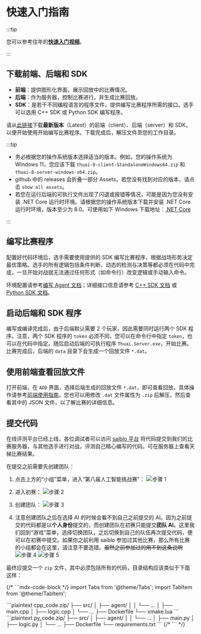 # 快速入门指南

:::tip

您可以参考往年的[**快速入门视频**](https://cloud.tsinghua.edu.cn/f/131ba3787c304ff280e2/)。

:::

## 下载前端、后端和 SDK

- **前端**：提供图形化界面，展示回放中的比赛情况。
- **后端**：作为服务器，控制比赛进行，并生成比赛回放。
- **SDK**：是若干不同编程语言的程序文件，提供编写比赛程序所需的接口。选手可以选用 C++ SDK 或 Python SDK 编写程序。

请从[此链接](https://github.com/thuasta/thuai-8/releases)下载**最新版本**（Latest）的前端（client）、后端（server）和 SDK，以便开始使用开始编写比赛程序。下载完成后，解压文件至您的工作目录。

:::tip

- 务必根据您的操作系统版本选择适当的版本。例如，您的操作系统为 Windows 11，您应该下载 `thuai-8-client-StandaloneWindows64.zip` 和 `thuai-8-server-windows-x64.zip`。
- github 中的 releases 会折叠一部分 Assets，若您没有找到对应的版本，请点击 `show all assets`。
- 若您在运行后端的可执行文件出现了闪退或报错等情况，可能是因为您没有安装 .NET Core 运行时环境。请根据您的操作系统版本下载并安装 .NET Core 运行时环境，版本至少为 8.0。可使用如下 Windows 下载地址：[.NET Core](https://dotnet.microsoft.com/zh-cn/download/dotnet/thank-you/sdk-8.0.408-windows-x64-installer)

:::

## 编写比赛程序

配置好代码环境后，选手需要使用提供的 SDK 编写比赛程序，根据战场形势决定最优策略。选手的所有逻辑包括条件判断、动态的检测与决策等都必须在代码中完成，一旦开始对战就无法通过任何形式（如命令行）改变逻辑或手动输入命令。

环境配置请参考[编写 Agent 文档](../sdk#配置开发环境)；详细接口信息请参考 [C++ SDK 文档](../sdk/cpp_sdk) 或 [Python SDK 文档](../sdk/python_sdk)。

## 启动后端和 SDK 程序

编写或编译完成后，由于后端默认需要 2 个玩家，因此需要同时运行两个 SDK 程序。注意，两个 SDK 程序的 `token` 必须不同，您可以在命令行中指定 `token`，也可以在代码中指定。随后启动后端的可执行程序 `Thuai.Server.exe`，开始比赛。比赛完成后，后端的 `data` 目录下会生成一个回放文件 `*.dat`。

## 使用前端查看回放文件

打开前端，在 `ADD` 界面，选择后端生成的回放文件 `*.dat`，即可查看回放。具体操作请参考[前端使用指南](../viewer)。您也可以用修改 `.dat` 文件属性为 `.zip` 后解压，然后查看其中的 JSON 文件，以了解比赛的详细信息。

## 提交代码

在线评测平台已经上线，各位调试者可以访问 [saiblo 平台](https://www.saiblo.net/game/45) 将代码提交到我们的比赛服务器，与其他选手进行对战，评测自己精心编写的代码。可在服务器上查看天梯比赛结果。

在提交之前需要先创建团队：

1. 点击上方的“小组”菜单，进入“第八届人工智能挑战赛”： ![步骤 1](img/1.png)

2. 进入初赛： ![步骤 2](img/2.png)

3. 创建团队： ![步骤 3](img/3.png)

4. 注意创建团队之后在选择 AI 的时候会看不到自己之前提交的 AI。因为之前提交的代码都是以**个人身份**提交的，而创建团队在初赛只能提交**团队 AI**。这里我们回到“游戏”菜单，选择切换团队，之后切换到自己的队伍再次提交代码，便可以在初赛中提交。如果你之前利用 saiblo 参加过其他比赛，那么所有比赛的小组都会在这里，请注意不要选错。~~虽然之前参加过的用不到这条说明~~ ![步骤 4](img/4.png) ![步骤 5](img/5.png)

最终应提交一个 `zip` 文件，其中必须包括所有的代码，目录结构应该类似于下面这样：

{/* ```mdx-code-block */} import Tabs from '@theme/Tabs'; import TabItem from '@theme/TabItem';

<Tabs>
  <TabItem value="cpp" label="C++" default>
    ```plaintext cpp_code.zip/ ├── src/ │ ├── agent/ │ │ └── ... │ ├── main.cpp
    │ ├── logic.cpp │ └── ... ├── Dockerfile └── xmake.lua ```
  </TabItem>
  <TabItem value="python" label="Python">
    ```plaintext py_code.zip/ ├── src/ │ ├── agent/ │ │ └── ... │ ├── main.py │
    ├── logic.py │ └── ... ├── Dockerfile └── requirements.txt ```
  </TabItem>
</Tabs>
{/* ``` */}
